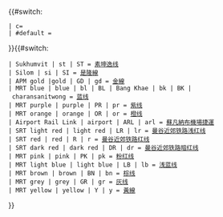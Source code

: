 {{#switch:{{{2|}}}
 | c= <span style="display:inline-block;width:0.8em;height:0.8em;background:#{{BTS color|{{{1|}}}}};vertical-align:middle;" title="#{{BTS color|{{{1|}}}}}">&nbsp;</span>&nbsp;
 | #default = 
}}{{#switch:{{{1}}}
 | Sukhumvit | st | ST = [[素坤逸线]]
 | Silom | si | SI = [[是隆線]]
 | APM gold |gold | GD | gd = [[曼谷旅客捷運金線|金線]]
 | MRT blue | blue | bl | BL | Bang Khae | bk | BK | charansanitwong = [[曼谷地鐵藍線|蓝线]]
 | MRT purple | purple | PR | pr = [[曼谷地鐵紫線|紫线]]
 | MRT orange | orange | OR | or = [[曼谷地铁橙线|橙线]]
 | Airport Rail Link | airport | ARL | arl = [[蘇凡納布機場捷運]]
 | SRT light red | light red | LR | lr = [[曼谷近郊铁路浅红线]]
 | SRT red | red | R | r = [[曼谷近郊铁路红线]]
 | SRT dark red | dark red | DR | dr = [[曼谷近郊铁路暗红线]]
 | MRT pink | pink | PK | pk = [[曼谷单轨铁路粉红线|粉红线]]
 | MRT light blue | light blue | LB | lb = [[曼谷单轨铁路浅蓝线|浅蓝线]]
 | MRT brown | brown | BN | bn = [[曼谷单轨铁路棕线|棕线]]
 | MRT grey | grey | GR | gr = [[曼谷单轨铁路灰线|灰线]]
 | MRT yellow | yellow | Y | y = [[曼谷單軌鐵路黃線|黃線]]
}}<noinclude>
{{documentation}}
</noinclude>